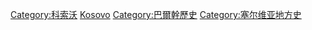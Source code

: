 {{Commonscat|History of Kosovo}}

[[Category:科索沃|Category:科索沃]]
[[Category:歐洲各國歷史|Kosovo]]
[[Category:巴爾幹歷史|Category:巴爾幹歷史]]
[[Category:塞尔维亚地方史|Category:塞尔维亚地方史]]